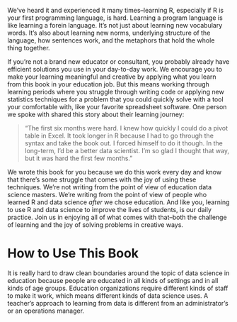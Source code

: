 We've heard it and experienced it many times--learning R, especially if R is your first programming language, is hard. Learning a program language is like learning a forein language. It's not just about learning new vocabulary words. It's also about learning new norms, underlying structure of the language, how sentences work, and the metaphors that hold the whole thing together. 

If you're not a brand new educator or consultant, you probably already have efficient solutions you use in your day-to-day work. We encourage you to make your learning meaningful and creative by applying what you learn from this book in your education job. But this means working through learning periods where you struggle through writing code or applying new statistics techniques for a problem that you could quickly solve with a tool your comfortable with, like your favorite spreadsheet software. One person we spoke with shared this story about their learning journey: 

>"The first six months were hard. I knew how quickly I could do a pivot table in Excel. It took longer in R because I had to go through the syntax and take the book out. I forced himself to do it though. In the long-term, I'd be a better data scientist. I'm so glad I thought that way, but it was hard the first few months."

We wrote this book for you because we do this work every day and know that there's some struggle that comes with the joy of using these techniques. We're not writing from the point of view of education data science masters. We're writing from the point of view of people who learned R and data science *after* we chose education. And like you, learning to use R and data science to improve the lives of students, is our daily practice. Join us in enjoying all of what comes with that--both the challenge of learning and the joy of solving problems in creative ways.

# How to Use This Book 

It is really hard to draw clean boundaries around the topic of data science in 
education because people are educated in all kinds of settings and in all kinds 
of age groups. Education organizations require different kinds of staff to 
make it work, which means different kinds of data science uses. A teacher's 
approach to learning from data is different from an administrator's or an 
operations manager.

We also know that very few get paid to learn how to bring data science and R to their education jobs. If we know education and data science, you're more likely an educator working with data and looking to expand your tools. You might even be an educator who **doesn't** work with data, but who's discovered a love for learning about the lives of students through data. Either way, learning data science and R is probalby not in your job description. 

You've got a full work schedule and challenging demands in the name of improving the student experience, and an office culture that doesn't allow for regular professional development time or self-driven learning. You also have a life outside of work, including family, hobbies, and relaxation. We struggle with this ourselves, so we've designed this book to be used in lots of different ways. The important part in learning this materials is to establish a routine that allows you to engage and practice the content every day, even if in small ways that only take a few minutes at a time. That will make the content ever present in your mind and will help you shift your mindset so you begin to see even more opportunities in your daily work that can be chances for practice. 

Since there are many different readers, we believe there should be 
different ways to use the book, both as a reader and as a contributor. Here are 
some ways to use this book:   

**Read the Book Cover to Cover and Try All the Walkthroughs**

We wrote this book assuming you are just starting your journey learning R and using data science in your education job. Writing it this way allowed for a reading experience that takes you from installing R to a chance to see and practice fairly advanced data science skills like text analysis. 

If you've never written a line of R code, we welcome you to the community! We wrote this book for you. Consider reading the book cover to cover and working through the analysis walkthroughs. Remember that you'll get more out of a few minutes of practice every day than you will from long hours of practice every once in awhile. Typing code into your console everyday, even if it doesn't always run properly, is a daily practice that invites learning and a-ha moments. We know how easy it is to avoid coding when it doesn't feel successful, so we've designed the book to deliver frequent small wins to keep the momentum going. But even then, we all inevitably hit a wall in our learning. When that happens, take a break and then come back and keep coding. When daily coding becomes a habit, so does the learning.  

If you get stuck in an advanced chapter and you need a break, try going back to an earlier chapter and reviewing. It's pleasantly surprising to see how much new learning we get from going back to old material with the benefit of new experience. That kind of back-to-basics attitude is sometimes what we need to get fresh perspective on new challenges. 

**Pick a Chapter That is Useful for Your Level of Experience and Start There** 

When we interviewed R users in education for this book, we chose people with different levels of experience in R, the education field, and statistics. There's a lot of variety within and across experience levels in those areas! We asked each interviewee to rate their own level of experience on a scale from 1 to 5, with 1 being no experience and 5 being very experienced. You can try this now--rate your level of experience in  

 - Using R  
 - Education as a field  
 - Statistics  

If you rated yourself as a 1 in Using R, we recommend you experience the whole book a few minutes or more as a daily practice. If you rated yourself higher than a 1, we still recommend the daily practice approach, but consider reviewing the table of contents and skimming across all the chapters first. If one or more content areas call to you first, feel free to start your daily practice there. 

For example, you may be trying to solve a specific problem using data in your education job. Some examples are analyzing student quiz scores, evaluating a school program, introducing a data science technique to your teammates, or designing data dashboards. Reflect on the nature of that problem, including the dataset you're working with, the type of data cleaning involved, the people you need to collaborate with, and the statistical techniques you'll be using. Then skim through the chapters in this book to see if any examples act as inspiration or learning for your school data challenge.

**Read Through the Walkthroughs and Run the Code**

If you have a lot of experience working with data in your education job and you have some experience using R, you might be interested in starting with the walkthroughs. Each walkthrough is designed to demonstrate basic analytic routines using datasets that look familiar to educators. 

In this approach, we suggest that readers be intentional about what they want to learn from the walkthroughs. For example, readers might pick a walkthrough that demonstrates use of an aggregated dataset, exploratory data analysis, the `ggplot2` package, or the `gather` function. Then read the walkthrough, copying, pasting, and running the code into your R console as you go. After you get code to run, experiment with the functions and techniques you set out to learn by changing the code and seeing how the results change (or what new error messages appear!). After running the code in the walkthroughs, try reflecting on the datasets, problems, and analytic routines in your education work that resemble the example in the walkthroughs. 

One last note on this way of using the book: we believe that doing data science in R is, at it's heart, an endeavor aimed at improving the student experience. This mission involves complex problems, and complex problems require many people to solve. Be sure to read other areas of the book that give context to why and how we do this work. Chapter twelve in particular explores ways to introduce these skills to your education job and invite others into analytic activities. 

**Contribute to the Book**

We quickly learned when planning the book that there are many ways to approach 
this topic and still we wanted to write in a way that is directly useful and 
practical for our readers in education. One way to meet this goal is to build 
procedures into the work for readers to directly contribute. We hope that as the 
book evolves it grows to reflect the observable needs of data scientists in 
education. Here are some ways readers can contribute: 

 - Submit a pull request to our 
 [GitHub site](https://github.com/jrosen48/data-science-in-education) that 
 describes a data science problem that is unique to the education setting 
 - Submit a pull request to share a solution for the problems discussed in the 
 book
 to the education setting
 - Share an anonymized dataset 
 
**A Note on Statistics**

It's been said that data science is the intersection between content expertise, programming, and statistics. We understand that as you grow your craft as a data science, you will be learning about statistical techniques like hypothesis testing and logistic regression. These three parts of data science compliment each other and when one is left out, it weakens your contribution considerably. A data scientist working in education who is an expert programmer and statistician but has not learned about the real life conditions in school that generate the data will make analysis decisions that ignore nuances. A data scientist who is an expert statistician and an education veteran won't be able to scale their analysis to have the largest possible influence on improving the student experience. A data scientist who is an expert programmer and an education veteran can only scale surface level analysis and will miss opportunities to draw causal relationships or predict outcomes in useful ways. 

Learning how statistics techniques work and how to use them responsibly and ethically is its own path and it's one that we take seriously. One education data scientist we spoke to while researching the book said this about the difference between building a model for an online retailer and building a model in education: 

>"It’s ok if I get shown 1000 brooms but if I got my model wrong and we close a school that will change someone else’s world." 

This book focuses on being your R reference as you start bringing data science tools into your education job. Our aim is to help you learn R by teaching it in two contexts: data science and workaday education datasets. We demonstrate statistics techniques like hypothesis testing and model building. These demonstrations teach you how to run statistics operations in R in a recognizable education context. The explanations stop short of a full discussion about the techniques themselves. 

We deliberately wrote within these boundaries because we felt strongly that the technical and ethical use of statistics techniques deserve their own space. We hope that you will take a satisfying leap forward in your learning by successfully using R to run the models and experiencing the model interpretations in our walkthroughs. We encourage you to explore other excellent books like **An Introduction to Statistical Learning** as you learn the required nuances of applying statistical techniques to scenarios outside our walkthroughs. 